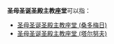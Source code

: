 '''圣母圣诞圣殿主教座堂'''可以指：
*[[圣母圣诞圣殿主教座堂_(桑多梅日)|圣母圣诞圣殿主教座堂 (桑多梅日)]]
*[[圣母圣诞圣殿主教座堂_(塔尔努夫)|圣母圣诞圣殿主教座堂 (塔尔努夫)]]

{{消歧義|cat=教堂消歧義}}
